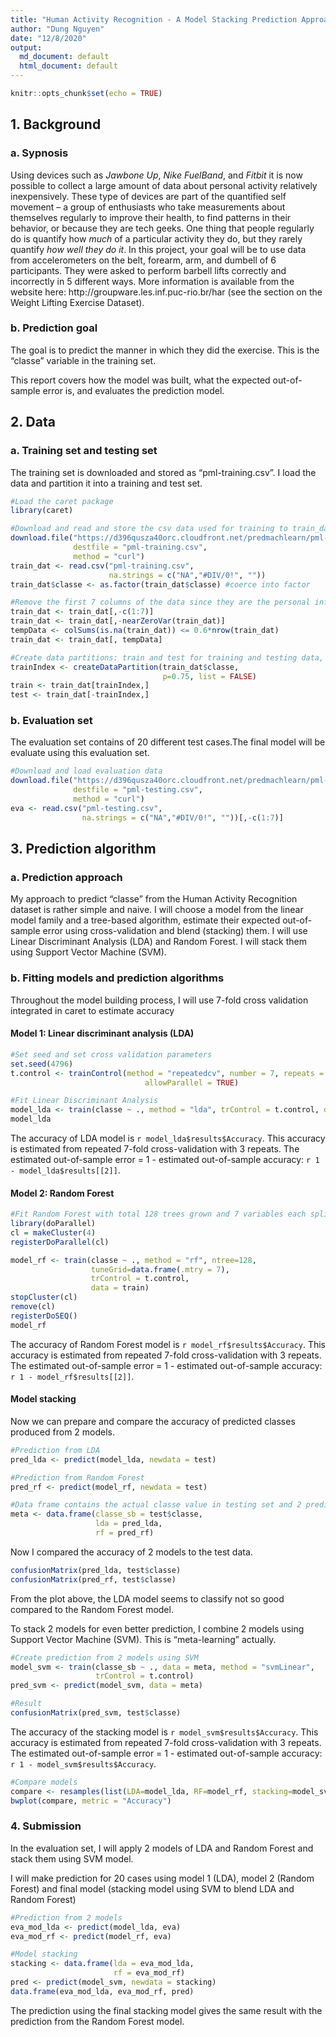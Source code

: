 ```yaml
---
title: "Human Activity Recognition - A Model Stacking Prediction Approach"
author: "Dung Nguyen"
date: "12/8/2020"
output:
  md_document: default
  html_document: default
---
```


```r
knitr::opts_chunk$set(echo = TRUE)
```

## 1. Background

### a. Sypnosis
Using devices such as *Jawbone Up*, *Nike FuelBand*, and *Fitbit* it is now possible to collect a large amount of data about personal activity relatively inexpensively. These type of devices are part of the quantified self movement – a group of enthusiasts who take measurements about themselves regularly to improve their health, to find patterns in their behavior, or because they are tech geeks. One thing that people regularly do is quantify how *much* of a particular activity they do, but they rarely quantify *how well they do it*. In this project, your goal will be to use data from accelerometers on the belt, forearm, arm, and dumbell of 6 participants. They were asked to perform barbell lifts correctly and incorrectly in 5 different ways. More information is available from the website here: http://groupware.les.inf.puc-rio.br/har (see the section on the Weight Lifting Exercise Dataset).

### b. Prediction goal
The goal is to predict the manner in which they did the exercise. This is the "classe" variable in the training set.

This report covers how the model was built, what the expected out-of-sample error is, and evaluates the prediction model.

## 2. Data

### a. Training set and testing set

The training set is downloaded and stored as "pml-training.csv". I load the data and partition it into a training and test set.

```r
#Load the caret package
library(caret)

#Download and read and store the csv data used for training to train_dat
download.file("https://d396qusza40orc.cloudfront.net/predmachlearn/pml-training.csv",
              destfile = "pml-training.csv",
              method = "curl")
train_dat <- read.csv("pml-training.csv", 
                      na.strings = c("NA","#DIV/0!", ""))
train_dat$classe <- as.factor(train_dat$classe) #coerce into factor

#Remove the first 7 columns of the data since they are the personal information and clearly of no use for the prediction. Also remove "Near Zero variables" and columns with more than 60% of missing data
train_dat <- train_dat[,-c(1:7)]
train_dat <- train_dat[,-nearZeroVar(train_dat)]
tempData <- colSums(is.na(train_dat)) <= 0.6*nrow(train_dat)
train_dat <- train_dat[, tempData]

#Create data partitions: train and test for training and testing data, with 75% and 25% of the data points respectively.
trainIndex <- createDataPartition(train_dat$classe,
                                  p=0.75, list = FALSE)
train <- train_dat[trainIndex,]
test <- train_dat[-trainIndex,]
```

### b. Evaluation set

The evaluation set contains of 20 different test cases.The final model will be evaluate using this evaluation set.

```r
#Download and load evaluation data
download.file("https://d396qusza40orc.cloudfront.net/predmachlearn/pml-testing.csv",
              destfile = "pml-testing.csv",
              method = "curl")
eva <- read.csv("pml-testing.csv",
                na.strings = c("NA","#DIV/0!", ""))[,-c(1:7)]
```

## 3. Prediction algorithm

### a. Prediction approach

My approach to predict "classe" from the Human Activity Recognition dataset is rather simple and naive. I will choose a model from the linear model family and a tree-based algorithm, estimate their expected out-of-sample error using cross-validation and blend (stacking) them. I will use Linear Discriminant Analysis (LDA) and Random Forest. I will stack them using Support Vector Machine (SVM).

### b. Fitting models and prediction algorithms

Throughout the model building process, I will use 7-fold cross validation integrated in caret to estimate accuracy

#### Model 1: Linear discriminant analysis (LDA)

```r
#Set seed and set cross validation parameters
set.seed(4796)
t.control <- trainControl(method = "repeatedcv", number = 7, repeats = 3,
                              allowParallel = TRUE)

#Fit Linear Discriminant Analysis
model_lda <- train(classe ~ ., method = "lda", trControl = t.control, data = train)
model_lda
```

The accuracy of LDA model is `r model_lda$results$Accuracy`. This accuracy is estimated from repeated 7-fold cross-validation with 3 repeats. The estimated out-of-sample error = 1 - estimated out-of-sample accuracy: `r 1 - model_lda$results[[2]]`.

#### Model 2: Random Forest

```r
#Fit Random Forest with total 128 trees grown and 7 variables each split with parallel computing
library(doParallel)
cl = makeCluster(4)
registerDoParallel(cl)

model_rf <- train(classe ~ ., method = "rf", ntree=128,
                  tuneGrid=data.frame(.mtry = 7),
                  trControl = t.control, 
                  data = train)
stopCluster(cl)
remove(cl)
registerDoSEQ()
model_rf
```
The accuracy of Random Forest model is `r model_rf$results$Accuracy`. This accuracy is estimated from repeated 7-fold cross-validation with 3 repeats. The estimated out-of-sample error = 1 - estimated out-of-sample accuracy: `r 1 - model_rf$results[[2]]`.

#### Model stacking

Now we can prepare and compare the accuracy of predicted classes produced from 2 models.

```r
#Prediction from LDA
pred_lda <- predict(model_lda, newdata = test)

#Prediction from Random Forest
pred_rf <- predict(model_rf, newdata = test)

#Data frame contains the actual classe value in testing set and 2 prediction values from 2 models
meta <- data.frame(classe_sb = test$classe,
                   lda = pred_lda, 
                   rf = pred_rf)
```
Now I compared the accuracy of 2 models to the test data.

```r
confusionMatrix(pred_lda, test$classe)
confusionMatrix(pred_rf, test$classe)
```

From the plot above, the LDA model seems to classify not so good compared to the Random Forest model.

To stack 2 models for even better prediction, I combine 2 models using Support Vector Machine (SVM). This is "meta-learning" actually.

```r
#Create prediction from 2 models using SVM
model_svm <- train(classe_sb ~ ., data = meta, method = "svmLinear",
                   trControl = t.control)
pred_svm <- predict(model_svm, data = meta)

#Result
confusionMatrix(pred_svm, test$classe)
```

The accuracy of the stacking model is `r model_svm$results$Accuracy`. This accuracy is estimated from repeated 7-fold cross-validation with 3 repeats. The estimated out-of-sample error = 1 - estimated out-of-sample accuracy: `r 1 - model_svm$results$Accuracy`.

```r
#Compare models
compare <- resamples(list(LDA=model_lda, RF=model_rf, stacking=model_svm))
bwplot(compare, metric = "Accuracy")
```

### 4. Submission

In the evaluation set, I will apply 2 models of LDA and Random Forest and stack them using SVM model.

I will make prediction for 20 cases using model 1 (LDA), model 2 (Random Forest) and final model (stacking model using SVM to blend LDA and Random Forest)

```r
#Prediction from 2 models
eva_mod_lda <- predict(model_lda, eva)
eva_mod_rf <- predict(model_rf, eva)

#Model stacking
stacking <- data.frame(lda = eva_mod_lda,
                       rf = eva_mod_rf)
pred <- predict(model_svm, newdata = stacking)
data.frame(eva_mod_lda, eva_mod_rf, pred)
```

The prediction using the final stacking model gives the same result with the prediction from the Random Forest model.